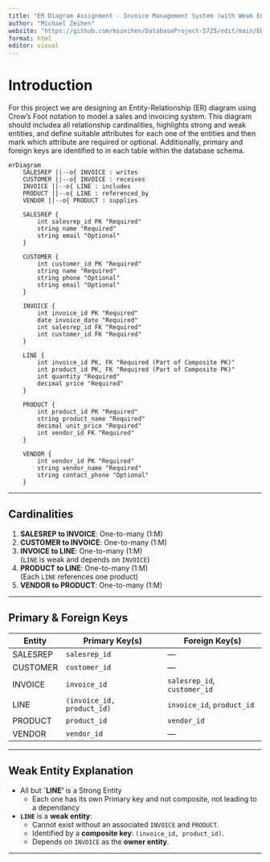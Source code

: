 ```yaml
---
title: "ER Diagram Assignment - Invoice Management System (with Weak Entity)"
author: "Michael Zeihen"
website: "https://github.com/mszeihen/DatabaseProject-5725/edit/main/ERDiagram_Assignment.qmd"
format: html
editor: visual
---
```


# Introduction

For this project we are designing an Entity-Relationship (ER) diagram using Crow’s Foot notation to model a sales and invoicing system. This diagram should includea all relationship cardinalities, highlights strong and weak entities, and define suitable attributes for each one of the entities and then mark which attribute are required or optional. Additionally, primary and foreign keys are identified to in each table within the database schema.


```mermaid
erDiagram
    SALESREP ||--o{ INVOICE : writes
    CUSTOMER ||--o{ INVOICE : receives
    INVOICE ||--o{ LINE : includes
    PRODUCT ||--o{ LINE : referenced_by
    VENDOR ||--o{ PRODUCT : supplies

    SALESREP {
        int salesrep_id PK "Required"
        string name "Required"
        string email "Optional"
    }

    CUSTOMER {
        int customer_id PK "Required"
        string name "Required"
        string phone "Optional"
        string email "Optional"
    }

    INVOICE {
        int invoice_id PK "Required"
        date invoice_date "Required"
        int salesrep_id FK "Required"
        int customer_id FK "Required"
    }

    LINE {
        int invoice_id PK, FK "Required (Part of Composite PK)"
        int product_id PK, FK "Required (Part of Composite PK)"
        int quantity "Required"
        decimal price "Required"
    }

    PRODUCT {
        int product_id PK "Required"
        string product_name "Required"
        decimal unit_price "Required"
        int vendor_id FK "Required"
    }

    VENDOR {
        int vendor_id PK "Required"
        string vendor_name "Required"
        string contact_phone "Optional"
    }
```

---

##  Cardinalities

1. **SALESREP to INVOICE**: One-to-many (1:M)
2. **CUSTOMER to INVOICE**: One-to-many (1:M)
3. **INVOICE to LINE**: One-to-many (1:M)  
   (`LINE` is weak and depends on `INVOICE`)
4. **PRODUCT to LINE**: One-to-many (1:M)  
   (Each `LINE` references one product)
5. **VENDOR to PRODUCT**: One-to-many (1:M)

---

##  Primary & Foreign Keys

| Entity   | Primary Key(s)       | Foreign Key(s)         |
|----------|----------------------|------------------------|
| SALESREP | `salesrep_id`        | —                      |
| CUSTOMER | `customer_id`        | —                      |
| INVOICE  | `invoice_id`         | `salesrep_id`, `customer_id` |
| LINE     | `(invoice_id, product_id)` | `invoice_id`, `product_id` |
| PRODUCT  | `product_id`         | `vendor_id`            |
| VENDOR   | `vendor_id`          | —                      |

---

##  Weak Entity Explanation
- All but **`LINE'** is a Strong Entity
  - Each one has its own Primary key and not composite, not leading to a dependancy

- **`LINE`** is a **weak entity**:
  - Cannot exist without an associated `INVOICE` and `PRODUCT`.
  - Identified by a **composite key**: `(invoice_id, product_id)`.
  - Depends on `INVOICE` as the **owner entity**.

---

